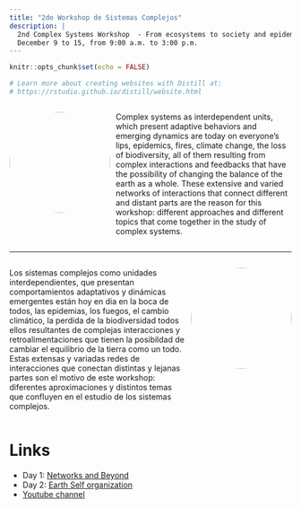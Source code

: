 ```yaml
---
title: "2do Workshop de Sistemas Complejos"
description: |
  2nd Complex Systems Workshop  - From ecosystems to society and epidemics.
  December 9 to 15, from 9:00 a.m. to 3:00 p.m.
---
```

```r
knitr::opts_chunk$set(echo = FALSE)

# Learn more about creating websites with Distill at:
# https://rstudio.github.io/distill/website.html

```


:::: {style="display: grid; grid-template-columns: 180px auto; grid-column-gap: 10px;"}

::: {}

<img src="img/LogoPIISCO_UNGS_m.png" style="width:180px;border-radius: 50%;"/>

:::

::: {}
Complex systems as interdependent units, which present adaptive behaviors and emerging dynamics are today on everyone's lips, epidemics, fires, climate change, the loss of biodiversity, all of them resulting from complex interactions and feedbacks that have the possibility of changing the balance of the earth as a whole. These extensive and varied networks of interactions that connect different and distant parts are the reason for this workshop: different approaches and different topics that come together in the study of complex systems.

:::

::::

---

:::: {style="display: grid; grid-template-columns: auto 180px; grid-column-gap: 10px;"}


::: {}

Los sistemas complejos como unidades interdependientes, que presentan comportamientos adaptativos y dinámicas emergentes están hoy en dia en la boca de todos, las epidemias, los fuegos, el cambio climático, la perdida de la biodiversidad todos ellos resultantes de complejas interacciones y retroalimentaciones que tienen la posibildad de cambiar el equilibrio de la tierra como un todo. Estas extensas y variadas redes de interacciones que conectan distintas y lejanas partes son el motivo de este workshop: diferentes aproximaciones y distintos temas que confluyen en el estudio de los sistemas complejos.

:::

::: {}

<img src="img/LogoPIISCO_UNGS_m.png" style="width:180px;border-radius: 50%;"/>

:::

::::

# Links

- Day 1:  [Networks and Beyond](dia1/programa.html) 
- Day 2:  [Earth Self organization](dia1/programa.html) 
- [Youtube channel](https://www.youtube.com/channel/UC-Ww0kQ1Ybnd7wETDA9BxMQ)

